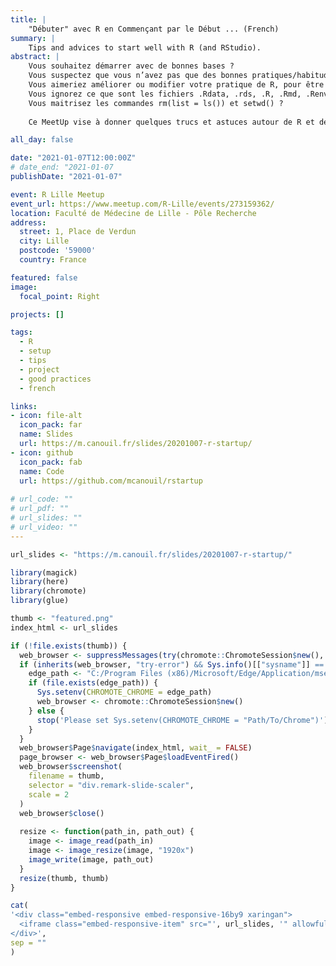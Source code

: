 ```yaml
---
title: |
    "Débuter" avec R en Commençant par le Début ... (French)
summary: |
    Tips and advices to start well with R (and RStudio).
abstract: |
    Vous souhaitez démarrer avec de bonnes bases ?
    Vous suspectez que vous n’avez pas que des bonnes pratiques/habitudes ?
    Vous aimeriez améliorer ou modifier votre pratique de R, pour être plus efficace et plus autonome ?
    Vous ignorez ce que sont les fichiers .Rdata, .rds, .R, .Rmd, .Renviron et/ou .Rprofile ?
    Vous maitrisez les commandes rm(list = ls()) et setwd() ?
    
    Ce MeetUp vise à donner quelques trucs et astuces autour de R et de l’IDE Rstudio, ainsi qu’ouvrir la discussion sur quelques “règles/conventions” de bonnes pratiques dans un objectif de reproductibilité.

all_day: false

date: "2021-01-07T12:00:00Z"
# date_end: "2021-01-07
publishDate: "2021-01-07"

event: R Lille Meetup
event_url: https://www.meetup.com/R-Lille/events/273159362/
location: Faculté de Médecine de Lille - Pôle Recherche
address:
  street: 1, Place de Verdun
  city: Lille
  postcode: '59000'
  country: France

featured: false
image:
  focal_point: Right

projects: []

tags:
  - R
  - setup
  - tips
  - project
  - good practices
  - french

links:  
- icon: file-alt
  icon_pack: far
  name: Slides
  url: https://m.canouil.fr/slides/20201007-r-startup/
- icon: github
  icon_pack: fab
  name: Code
  url: https://github.com/mcanouil/rstartup
  
# url_code: ""
# url_pdf: ""
# url_slides: ""
# url_video: ""
---
```


```r
url_slides <- "https://m.canouil.fr/slides/20201007-r-startup/"
```

```r
library(magick)
library(here)
library(chromote)
library(glue)

thumb <- "featured.png"
index_html <- url_slides

if (!file.exists(thumb)) {
  web_browser <- suppressMessages(try(chromote::ChromoteSession$new(), silent = TRUE))
  if (inherits(web_browser, "try-error") && Sys.info()[["sysname"]] == "Windows") {
    edge_path <- "C:/Program Files (x86)/Microsoft/Edge/Application/msedge.exe"
    if (file.exists(edge_path)) {
      Sys.setenv(CHROMOTE_CHROME = edge_path)
      web_browser <- chromote::ChromoteSession$new()
    } else {
      stop('Please set Sys.setenv(CHROMOTE_CHROME = "Path/To/Chrome")')
    }
  }
  web_browser$Page$navigate(index_html, wait_ = FALSE)
  page_browser <- web_browser$Page$loadEventFired()
  web_browser$screenshot(
    filename = thumb,
    selector = "div.remark-slide-scaler",
    scale = 2
  )
  web_browser$close()
  
  resize <- function(path_in, path_out) {
    image <- image_read(path_in)
    image <- image_resize(image, "1920x")
    image_write(image, path_out)
  }
  resize(thumb, thumb)
}
```

```r
cat(
'<div class="embed-responsive embed-responsive-16by9 xaringan">
  <iframe class="embed-responsive-item" src="', url_slides, '" allowfullscreen></iframe>
</div>',
sep = ""
)
```
